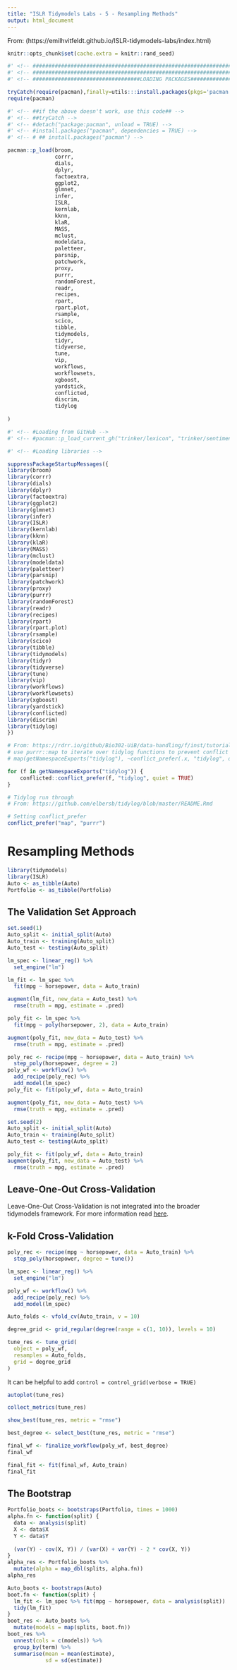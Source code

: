 ---
title: "ISLR Tidymodels Labs - 5 - Resampling Methods"
output: html_document
---

From: (https://emilhvitfeldt.github.io/ISLR-tidymodels-labs/index.html)

```{r, set.seed(1234)}
knitr::opts_chunk$set(cache.extra = knitr::rand_seed)
```

```{r, echo = FALSE, include= FALSE, warning = FALSE, message = FALSE}
#' <!-- ####################################################################################################### -->
#' <!-- ####################################################################################################### -->
#' <!-- ##################################LOADING PACKAGES##################################################### -->

tryCatch(require(pacman),finally=utils:::install.packages(pkgs='pacman',repos='http://cran.r-project.org'));
require(pacman)

#' <!-- ##if the above doesn't work, use this code## -->
#' <!-- ##tryCatch -->
#' <!-- #detach("package:pacman", unload = TRUE) -->
#' <!-- #install.packages("pacman", dependencies = TRUE) -->
#' <!-- # ## install.packages("pacman") -->

pacman::p_load(broom,
               corrr,
               dials,
               dplyr,
               factoextra,
               ggplot2,
               glmnet,
               infer,
               ISLR,
               kernlab,
               kknn,
               klaR,
               MASS,
               mclust,
               modeldata,
               paletteer,
               parsnip,
               patchwork,
               proxy,
               purrr,
               randomForest,
               readr,
               recipes,
               rpart,
               rpart.plot,
               rsample,
               scico,
               tibble,
               tidymodels,
               tidyr,
               tidyverse,
               tune,
               vip,
               workflows,
               workflowsets,
               xgboost,
               yardstick,
               conflicted,
               discrim,
               tidylog
               
)

#' <!-- #Loading from GitHub -->
#' <!-- #pacman::p_load_current_gh("trinker/lexicon", "trinker/sentimentr") -->
```

```{r, echo = FALSE, include= FALSE, warning = FALSE, message = FALSE}

#' <!-- #Loading libraries -->

suppressPackageStartupMessages({
library(broom)
library(corrr)
library(dials)
library(dplyr)
library(factoextra)
library(ggplot2)
library(glmnet)
library(infer)
library(ISLR)
library(kernlab)
library(kknn)
library(klaR)
library(MASS)
library(mclust)
library(modeldata)
library(paletteer)
library(parsnip)
library(patchwork)
library(proxy)
library(purrr)
library(randomForest)
library(readr)
library(recipes)
library(rpart)
library(rpart.plot)
library(rsample)
library(scico)
library(tibble)
library(tidymodels)
library(tidyr)
library(tidyverse)
library(tune)
library(vip)
library(workflows)
library(workflowsets)
library(xgboost)
library(yardstick)
library(conflicted)
library(discrim)
library(tidylog)
})

# From: https://rdrr.io/github/Bio302-UiB/data-handling/f/inst/tutorials/using-dplyr/using-dplyr.Rmd
# use purrr::map to iterate over tidylog functions to prevent conflict with dplyr
# map(getNamespaceExports("tidylog"), ~conflict_prefer(.x, "tidylog", quiet = TRUE))

for (f in getNamespaceExports("tidylog")) {
    conflicted::conflict_prefer(f, "tidylog", quiet = TRUE)
}

# Tidylog run through
# From: https://github.com/elbersb/tidylog/blob/master/README.Rmd


```

```{r}
# Setting conflict_prefer
conflict_prefer("map", "purrr")
```

# Resampling Methods

```{r}
library(tidymodels)
library(ISLR)
Auto <- as_tibble(Auto)
Portfolio <- as_tibble(Portfolio)
```


## The Validation Set Approach

```{r}
set.seed(1)
Auto_split <- initial_split(Auto)
Auto_train <- training(Auto_split)
Auto_test <- testing(Auto_split)
```

```{r}
lm_spec <- linear_reg() %>%
  set_engine("lm")
```

```{r}
lm_fit <- lm_spec %>% 
  fit(mpg ~ horsepower, data = Auto_train)
```

```{r}
augment(lm_fit, new_data = Auto_test) %>%
  rmse(truth = mpg, estimate = .pred)
```

```{r}
poly_fit <- lm_spec %>% 
  fit(mpg ~ poly(horsepower, 2), data = Auto_train)
```

```{r}
augment(poly_fit, new_data = Auto_test) %>%
  rmse(truth = mpg, estimate = .pred)
```

```{r}
poly_rec <- recipe(mpg ~ horsepower, data = Auto_train) %>%
  step_poly(horsepower, degree = 2)
poly_wf <- workflow() %>%
  add_recipe(poly_rec) %>%
  add_model(lm_spec)
poly_fit <- fit(poly_wf, data = Auto_train)
```

```{r}
augment(poly_fit, new_data = Auto_test) %>%
  rmse(truth = mpg, estimate = .pred)
```

```{r}
set.seed(2)
Auto_split <- initial_split(Auto)
Auto_train <- training(Auto_split)
Auto_test <- testing(Auto_split)
```

```{r}
poly_fit <- fit(poly_wf, data = Auto_train)
augment(poly_fit, new_data = Auto_test) %>%
  rmse(truth = mpg, estimate = .pred)
```

## Leave-One-Out Cross-Validation

Leave-One-Out Cross-Validation is not integrated into the broader tidymodels framework. For more information read [here](https://www.tmwr.org/resampling.html#leave-one-out-cross-validation).

## k-Fold Cross-Validation

```{r}
poly_rec <- recipe(mpg ~ horsepower, data = Auto_train) %>%
  step_poly(horsepower, degree = tune())
```

```{r}
lm_spec <- linear_reg() %>%
  set_engine("lm")

poly_wf <- workflow() %>%
  add_recipe(poly_rec) %>%
  add_model(lm_spec)

Auto_folds <- vfold_cv(Auto_train, v = 10)

degree_grid <- grid_regular(degree(range = c(1, 10)), levels = 10)

tune_res <- tune_grid(
  object = poly_wf, 
  resamples = Auto_folds, 
  grid = degree_grid
)
```

It can be helpful to add `control = control_grid(verbose = TRUE)` 

```{r}
autoplot(tune_res)
```

```{r}
collect_metrics(tune_res)
```
```{r}
show_best(tune_res, metric = "rmse")
```

```{r}
best_degree <- select_best(tune_res, metric = "rmse")
```

```{r}
final_wf <- finalize_workflow(poly_wf, best_degree)
final_wf
```

```{r}
final_fit <- fit(final_wf, Auto_train)
final_fit
```

## The Bootstrap

```{r}
Portfolio_boots <- bootstraps(Portfolio, times = 1000)
alpha.fn <- function(split) {
  data <- analysis(split)
  X <- data$X
  Y <- data$Y
  
  (var(Y) - cov(X, Y)) / (var(X) + var(Y) - 2 * cov(X, Y))
}
alpha_res <- Portfolio_boots %>%
  mutate(alpha = map_dbl(splits, alpha.fn))
alpha_res
```

```{r}
Auto_boots <- bootstraps(Auto)
boot.fn <- function(split) {
  lm_fit <- lm_spec %>% fit(mpg ~ horsepower, data = analysis(split))
  tidy(lm_fit)
}
boot_res <- Auto_boots %>%
  mutate(models = map(splits, boot.fn))
boot_res %>%
  unnest(cols = c(models)) %>%
  group_by(term) %>%
  summarise(mean = mean(estimate),
            sd = sd(estimate))
```
